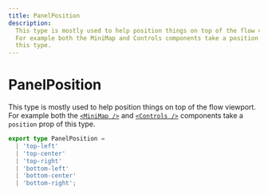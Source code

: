 ```yaml
---
title: PanelPosition
description:
  This type is mostly used to help position things on top of the flow viewport.
  For example both the MiniMap and Controls components take a position prop of
  this type.
---
```


# PanelPosition

This type is mostly used to help position things on top of the flow viewport. For
example both the [`<MiniMap />`](/api-reference/components/mini-map) and
[`<Controls />`](/api-reference/components/controls) components take a `position`
prop of this type.

```ts
export type PanelPosition =
  | 'top-left'
  | 'top-center'
  | 'top-right'
  | 'bottom-left'
  | 'bottom-center'
  | 'bottom-right';
```
